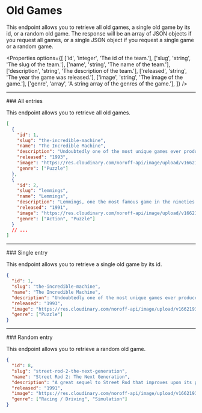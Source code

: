 
# Old Games

This endpoint allows you to retrieve all old games, a single old game by its id, or a random old game. The response will be an array of JSON objects if you request all games, or a single JSON object if you request a single game or a random game.

<Properties
  options={[
    ['id', 'integer', 'The id of the team.'],
    ['slug', 'string', 'The slug of the team.'],
    ['name', 'string', 'The name of the team.'],
    ['description', 'string', 'The description of the team.'],
    ['released', 'string', 'The year the game was released.'],
    ['image', 'string', 'The image of the game.'],
    ['genre', 'array', 'A string array of the genres of the game.'],
  ]}
/>

<Hr />
### All entries

<EndpointDetails path="/old-games" />

This endpoint allows you to retrieve all old games.

```json filename="Response"
[
  {
    "id": 1,
    "slug": "the-incredible-machine",
    "name": "The Incredible Machine",
    "description": "Undoubtedly one of the most unique games ever produced for the PC, The Incredible Machines 1 is a dream come true for anyone who as a child likes to tinker with gadgets and toys. It is a puzzle game par excellence and beyond: you have to use wacky gadgets and tools given for each level to accomplish objectives. Puzzles start out relaxing and get fiendish very quickly, as later levels require not only ingenuity but also precise timing. A true classic.",
    "released": "1993",
    "image": "https://res.cloudinary.com/noroff-api/image/upload/v1662193928/noroff/old-games/the-incredible-machine.png",
    "genre": ["Puzzle"]
  },
  {
    "id": 2,
    "slug": "lemmings",
    "name": "Lemmings",
    "description": "Lemmings, one the most famous game in the nineties. You are in charge of a group of lemmings on their way to their home. Inspired from the legend of the dumb lemming running straight in to danger, the lemmings pop from a portal and walk straight until they find an obstacle. The goal is to build a way to the exit with minimum casualties along the way. Of course dangers are everywhere : pitfall, traps, cliffs, etc...   Hopefully, the lemmings are able to make a lot of things, but you have to tell them to do it. Lemmings can make their fellow friends stop and turn around, build bridges, use an umbrella to fall slowly and much more. With a clever use of the often limited number of abilities, you may lead the lemmings to the exit.",
    "released": "1991",
    "image": "https://res.cloudinary.com/noroff-api/image/upload/v1662193927/noroff/old-games/lemmings.gif",
    "genre": ["Action", "Puzzle"]
  }
  // ...
]
```

<Hr />
### Single entry

<EndpointDetails path="/old-games/<id>" />

This endpoint allows you to retrieve a single old game by its id.

```json filename="Response"
{
  "id": 1,
  "slug": "the-incredible-machine",
  "name": "The Incredible Machine",
  "description": "Undoubtedly one of the most unique games ever produced for the PC, The Incredible Machines 1 is a dream come true for anyone who as a child likes to tinker with gadgets and toys. It is a puzzle game par excellence and beyond: you have to use wacky gadgets and tools given for each level to accomplish objectives. Puzzles start out relaxing and get fiendish very quickly, as later levels require not only ingenuity but also precise timing. A true classic.",
  "released": "1993",
  "image": "https://res.cloudinary.com/noroff-api/image/upload/v1662193928/noroff/old-games/the-incredible-machine.png",
  "genre": ["Puzzle"]
}
```

<Hr />
### Random entry

<EndpointDetails path="/old-games/random" />

This endpoint allows you to retrieve a random old game.

```json filename="Response"
{
  "id": 8,
  "slug": "street-rod-2-the-next-generation",
  "name": "Street Rod 2: The Next Generation",
  "description": "A great sequel to Street Rod that improves upon its predecessor in every respect, Street Rod 2 features more and faster cars, more challenging courses, and new customization options that were added based on fans' input from the first game. Obviously following the proven 'if it ain't broke, don't fix it' school of though, California Dreams retains all the fun of Street Rod while adding many options. (Read my review of Street Rod for an overview of gameplay and objective-- both of which remain the same here). In addition to changing engine and transmission, you can now add fuel injector, add muffler mod's, and change the car's gear ratio.",
  "released": "1991",
  "image": "https://res.cloudinary.com/noroff-api/image/upload/v1662193928/noroff/old-games/street-rod-2-the-next-generation.gif",
  "genre": ["Racing / Driving", "Simulation"]
}
```
